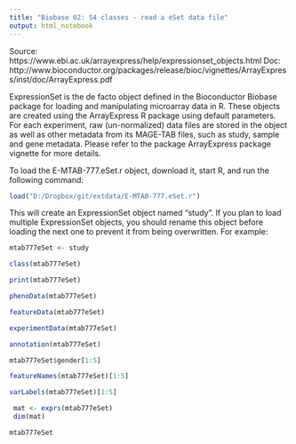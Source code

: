 ```yaml
---
title: "Biobase 02: S4 classes - read a eSet data file"
output: html_notebook
---
```


Source: https://www.ebi.ac.uk/arrayexpress/help/expressionset_objects.html
Doc: http://www.bioconductor.org/packages/release/bioc/vignettes/ArrayExpress/inst/doc/ArrayExpress.pdf


ExpressionSet is the de facto object defined in the Bioconductor Biobase package for loading and manipulating microarray data in R. These objects are created using the ArrayExpress R package using default parameters. For each experiment, raw (un-normalized) data files are stored in the object as well as other metadata from its MAGE-TAB files, such as study, sample and gene metadata. Please refer to the package ArrayExpress package vignette for more details.

To load the E-MTAB-777.eSet.r object, download it, start R, and run the following command:

```r
load("D:/Dropbox/git/extdata/E-MTAB-777.eSet.r")
```

This will create an ExpressionSet object named "study". If you plan to load multiple ExpressionSet objects, you should rename this object before loading the next one to prevent it from being overwritten. For example:

```r
mtab777eSet <- study
```


```r
class(mtab777eSet)
```

```r
print(mtab777eSet)
```

```r
phenoData(mtab777eSet)
```

```r
featureData(mtab777eSet)
```

```r
experimentData(mtab777eSet)
```


```r
annotation(mtab777eSet)
```

```r
mtab777eSet$gender[1:5]
```

```r
featureNames(mtab777eSet)[1:5]
```


```r
varLabels(mtab777eSet)[1:5]
```

```r
 mat <- exprs(mtab777eSet)
 dim(mat)
```

```r
mtab777eSet
```


